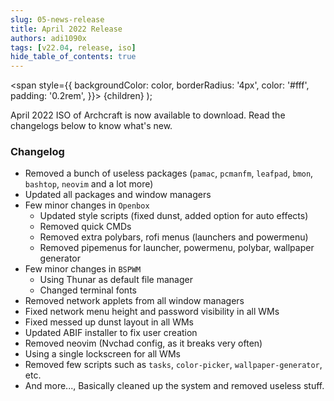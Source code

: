 ```yaml
---
slug: 05-news-release
title: April 2022 Release
authors: adi1090x
tags: [v22.04, release, iso]
hide_table_of_contents: true
---
```


<!-- Badges -->
  <span
    style={{
      backgroundColor: color,
      borderRadius: '4px',
      color: '#fff',
      padding: '0.2rem',
    }}>
    {children}
  </span>
);

April 2022 ISO of Archcraft is now available to download. Read the changelogs below to know what's new.

<!--truncate-->

### Changelog

- Removed a bunch of useless packages (`pamac`, `pcmanfm`, `leafpad`, `bmon`, `bashtop`, `neovim` and a lot more)
- Updated all packages and window managers
- Few minor changes in `Openbox`
  - Updated style scripts (fixed dunst, added option for auto effects)
  - Removed quick CMDs
  - Removed extra polybars, rofi menus (launchers and powermenu)
  - Removed pipemenus for launcher, powermenu, polybar, wallpaper generator
- Few minor changes in `BSPWM`
  - Using Thunar as default file manager
  - Changed terminal fonts
- Removed network applets from all window managers
- Fixed network menu height and password visibility in all WMs
- Fixed messed up dunst layout in all WMs
- Updated ABIF installer to fix user creation
- Removed neovim (Nvchad config, as it breaks very often)
- Using a single lockscreen for all WMs
- Removed few scripts such as `tasks`, `color-picker`, `wallpaper-generator`, etc.
- And more..., Basically cleaned up the system and removed useless stuff.
